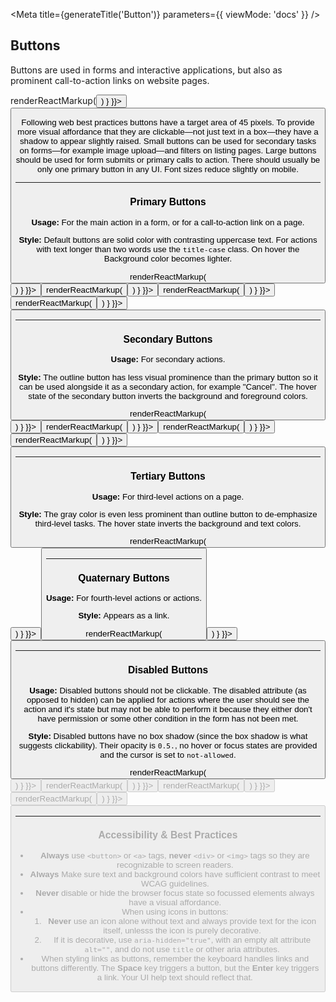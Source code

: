 
<Meta
  title={generateTitle('Button')}
  parameters={{
    viewMode: 'docs'
  }}
/>

## Buttons

Buttons are used in forms and interactive applications, but also as prominent call-to-action links on website pages.

<Canvas>
  <Story
		name="button-primary"
    parameters={{ docs: { transformSource: () => renderReactMarkup(<Button usage="" text="Button"/>) } }}>
      <Button usage="" text="Button" />
  </Story>
</Canvas>

Following web best practices buttons have a target area of 45 pixels. To provide more visual affordance that they are clickable—not just text in a box—they have a shadow to appear slightly raised. Small buttons can be used for secondary tasks on forms—for example image upload—and filters on listing pages. Large buttons should be used for form submits or primary calls to action. There should usually be only one  primary button in any UI. Font sizes reduce slightly on mobile.

<hr className="sp--top" />

### Primary Buttons

<div class="container">
	<div class="row">
    <div class="col-4">
			<p>
				<strong>Usage: </strong>For the main action in a form, or for a call-to-action link on a page.
			</p>
    </div>
    <div class="col-8">
			<p>
				<strong>Style: </strong>Default buttons are solid color with contrasting uppercase text. For actions with text longer than two words use the <code>title-case</code> class. On hover the Background color becomes lighter.
			</p>
    </div>
  </div>
</div>

<Canvas>
  <Story
    name="button-primary-c-primary"
    parameters={{ docs: { transformSource: () => renderReactMarkup(<Button usage="" text="Primary"/>) } }}>
      <Button usage="" text="Primary" />
  </Story>
  <Story
    name="button-primary-c-primary-alt"
    parameters={{ docs: { transformSource: () => renderReactMarkup(<Button usage="" theme="c-primary-alt" text="Primary"/>) } }}>
      <Button usage="" theme="c-primary-alt" text="Primary"/>
  </Story>
  <Story
    name="button-primary-c-highlight"
    parameters={{ docs: { transformSource: () => renderReactMarkup(<Button usage="" theme="c-highlight" text="Primary"/>) } }}>
      <Button usage="" theme="c-highlight" text="Primary"/>
  </Story>
  <Story
    name="button-primary-c-gray"
    parameters={{ docs: { transformSource: () => renderReactMarkup(<Button usage="" theme="c-gray-dark" text="Primary"/>) } }}>
      <Button usage="" theme="c-gray-dark" text="Primary"/>
  </Story>
  <Story story={stories.buttonCSS} />
</Canvas>

<hr className="sp--top" />

### Secondary Buttons

<div class="container">
	<div class="row">
    <div class="col-4">
			<p>
				<strong>Usage: </strong>For secondary actions.
			</p>
    </div>
    <div class="col-8">
			<p>
				<strong>Style: </strong>The outline button has less visual prominence than the primary button so it can be used alongside it as a secondary action, for example "Cancel". The hover state of the secondary button inverts the background and foreground colors.
			</p>
    </div>
  </div>
</div>

<Canvas>
  <Story
    name="button-secondary-c-primary"
    parameters={{ docs: { transformSource: () => renderReactMarkup(<Button usage="secondary" text="Secondary"/>) } }}>
      <Button usage="secondary" text="Secondary" />
  </Story>
  <Story
    name="button-secondary-c-primary-alt"
    parameters={{ docs: { transformSource: () => renderReactMarkup(<Button usage="secondary" theme="c-primary-alt" text="Secondary"/>) } }}>
      <Button usage="secondary" theme="c-primary-alt" text="Secondary"/>
  </Story>
  <Story
    name="button-secondary-c-highlight"
    parameters={{ docs: { transformSource: () => renderReactMarkup(<Button usage="secondary" theme="c-highlight" text="Secondary"/>) } }}>
      <Button usage="secondary" theme="c-highlight" text="Secondary"/>
  </Story>
  <Story
    name="button-secondary-c-gray"
    parameters={{ docs: { transformSource: () => renderReactMarkup(<Button usage="secondary" theme="c-gray-dark" text="Secondary"/>) } }}>
      <Button usage="secondary" theme="c-gray-dark" text="Secondary"/>
  </Story>
  <Story story={stories.buttonCSS2} />
</Canvas>

<hr className="sp--top" />

### Tertiary Buttons

<div class="container">
	<div class="row">
    <div class="col-4">
			<p>
				<strong>Usage: </strong>For third-level actions on a page.
			</p>
    </div>
    <div class="col-8">
			<p>
				<strong>Style: </strong>The gray color is even less prominent than outline button to de-emphasize third-level tasks. The hover state inverts the background and text colors.
			</p>
    </div>
  </div>
</div>

<Canvas>
  <Story
    name="button-tertiary"
    parameters={{ docs: { transformSource: () => renderReactMarkup(<Button usage="tertiary" text="Tertiary"/>) } }}>
      <Button usage="tertiary" text="Tertiary"/>
  </Story>
  <Story story={stories.buttonCSS3} />
</Canvas>

<hr className="sp--top" />

### Quaternary Buttons

<div class="container">
	<div class="row">
    <div class="col-4">
			<p>
				<strong>Usage: </strong>For fourth-level actions or actions.
			</p>
    </div>
    <div class="col-8">
			<p>
				<strong>Style: </strong>Appears as a link.
			</p>
    </div>
  </div>
</div>

<Canvas>
  <Story
    name="button-quaternary"
    parameters={{ docs: { transformSource: () => renderReactMarkup(<Button usage="quaternary" text="Quaternary" />) } }}>
      <Button usage="quaternary" text="Quaternary" />
  </Story>
  <Story story={stories.buttonCSS4} />
</Canvas>

<hr className="sp--top" />

### Disabled Buttons

<div class="container">
	<div class="row">
    <div class="col-6">
			<p>
				<strong>Usage: </strong>Disabled buttons should not be clickable. The disabled attribute (as opposed to hidden) can be applied for actions where the user should see the action and it's state but may not be able to perform it because they either don't have permission or some other condition in the form has not been met.
			</p>
    </div>
    <div class="col-6">
			<p>
				<strong>Style: </strong>Disabled buttons have no box shadow (since the box shadow is what suggests clickability). Their opacity is <code>0.5.</code>, no hover or focus states are provided and the cursor is set to <code>not-allowed</code>.
			</p>
    </div>
  </div>
</div>

<Canvas>
  <Story
    name="button-primary--disabled"
    parameters={{ docs: { transformSource: () => renderReactMarkup(<Button usage="" text="Disabled" disabled/>) } }}>
      <Button usage="" text="Disabled" disabled/>
  </Story>
  <Story
    name="button-secondary--disabled"
    parameters={{ docs: { transformSource: (src) => renderReactMarkup(<Button usage="secondary" text="Disabled" disabled/>) } }}>
      <Button usage="secondary" text="Disabled" disabled/>
  </Story>
  <Story
    name="button-tertiary--disabled"
    parameters={{ docs: { transformSource: (src) => renderReactMarkup(<Button usage="tertiary" text="Disabled" disabled/>) } }}>
      <Button usage="tertiary" text="Disabled" disabled/>
  </Story>
  <Story
    name="button-quaternary--disabled"
    parameters={{ docs: { transformSource: (src) => renderReactMarkup(<Button usage="quaternary" text="Disabled" disabled/>) } }}>
      <Button usage="quaternary" text="Disabled" disabled/>
  </Story>
  <Story story={stories.buttonCSSDisabled} />
</Canvas>

<hr className="sp--top" />

### Accessibility & Best Practices

* **Always** use `<button>` or `<a>` tags, **never** `<div>` or `<img>` tags so they are recognizable to screen readers.
* **Always** Make sure text and background colors have sufficient contrast to meet WCAG guidelines.
* **Never** disable or hide the browser focus state so focussed elements always have a visual affordance.
* When using icons in buttons:
  1. **Never** use an icon alone without text and always provide text for the icon itself, unlesss the icon is purely decorative.
  2. If it is decorative, use `aria-hidden="true"`, with an empty alt attribute `alt=""`, and do not use `title` or other aria attributes.
* When styling links as buttons, remember the keyboard handles links and buttons differently. The **Space** key triggers a button, but the **Enter** key triggers a link. Your UI help text should reflect that.
